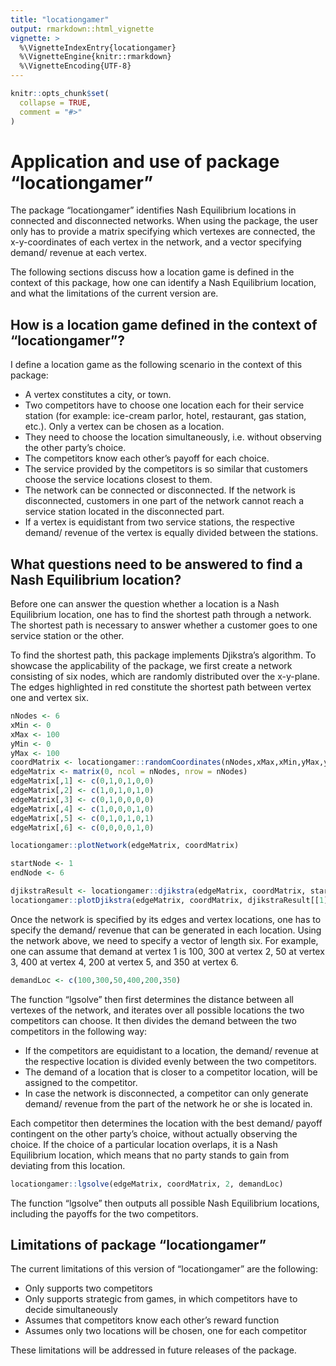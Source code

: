 ```yaml
---
title: "locationgamer"
output: rmarkdown::html_vignette
vignette: >
  %\VignetteIndexEntry{locationgamer}
  %\VignetteEngine{knitr::rmarkdown}
  %\VignetteEncoding{UTF-8}
---
```


```r
knitr::opts_chunk$set(
  collapse = TRUE,
  comment = "#>"
)
```


# Application and use of package "locationgamer"

The package "locationgamer" identifies Nash Equilibrium locations in connected and disconnected networks. When using the package, the user only has to provide a matrix specifying which vertexes are connected, the x-y-coordinates of each vertex in the network, and a vector specifying demand/ revenue at each vertex. \br

The following sections discuss how a location game is defined in the context of this package, how one can identify a Nash Equilibrium location, and what the limitations of the current version are. 

## How is a location game defined in the context of "locationgamer"?

I define a location game as the following scenario in the context of this package:

*  A vertex constitutes a city, or town. 
*  Two competitors have to choose one location each for their service station (for example: ice-cream parlor, hotel, restaurant, gas station, etc.). Only a vertex can be chosen as a location.
*  They need to choose the location simultaneously, i.e. without observing the other party's choice.
*  The competitors know each other's payoff for each choice.
*  The service provided by the competitors is so similar that customers choose the service locations closest to them.
*  The network can be connected or disconnected. If the network is disconnected, customers in one part of the network cannot reach a service station located in the disconnected part.
*  If a vertex is equidistant from two service stations, the respective demand/ revenue of the vertex is equally divided between the stations.


## What questions need to be answered to find a Nash Equilibrium location?

Before one can answer the question whether a location is a Nash Equilibrium location, one has to find the shortest path through a network. The shortest path is necessary to answer whether a customer goes to one service station or the other. \br

To find the shortest path, this package implements Djikstra's algorithm. To showcase the applicability of the package, we first create a network consisting of six nodes, which are randomly distributed over the x-y-plane. The edges highlighted in red constitute the shortest path between vertex one and vertex six.

```r
nNodes <- 6
xMin <- 0
xMax <- 100
yMin <- 0
yMax <- 100
coordMatrix <- locationgamer::randomCoordinates(nNodes,xMax,xMin,yMax,yMin)
edgeMatrix <- matrix(0, ncol = nNodes, nrow = nNodes)
edgeMatrix[,1] <- c(0,1,0,1,0,0)
edgeMatrix[,2] <- c(1,0,1,0,1,0)
edgeMatrix[,3] <- c(0,1,0,0,0,0)
edgeMatrix[,4] <- c(1,0,0,0,1,0)
edgeMatrix[,5] <- c(0,1,0,1,0,1)
edgeMatrix[,6] <- c(0,0,0,0,1,0)

locationgamer::plotNetwork(edgeMatrix, coordMatrix)

startNode <- 1
endNode <- 6

djikstraResult <- locationgamer::djikstra(edgeMatrix, coordMatrix, startNode, endNode, nNodes)
locationgamer::plotDjikstra(edgeMatrix, coordMatrix, djikstraResult[[1]])
```
Once the network is specified by its edges and vertex locations, one has to specify the demand/ revenue that can be generated in each location. Using the network above, we need to specify a vector of length six. For example, one can assume that demand at vertex 1 is 100, 300 at vertex 2, 50 at vertex 3, 400 at vertex 4, 200 at vertex 5, and 350 at vertex 6.

```r
demandLoc <- c(100,300,50,400,200,350)
```

The function "lgsolve" then first determines the distance between all vertexes of the network, and iterates over all possible locations the two competitors can choose. It then divides the demand between the two competitors in the following way:

*  If the competitors are equidistant to a location, the demand/ revenue at the respective location is divided evenly between the two competitors.
*  The demand of a location that is closer to a competitor location, will be assigned to the competitor.
*  In case the network is disconnected, a competitor can only generate demand/ revenue from the part of the network he or she is located in.

Each competitor then determines the location with the best demand/ payoff contingent on the other party's choice, without actually observing the choice. If the choice of a particular location overlaps, it is a Nash Equilibrium location, which means that no party stands to gain from deviating from this location. 

```r
locationgamer::lgsolve(edgeMatrix, coordMatrix, 2, demandLoc)
```

The function "lgsolve" then outputs all possible Nash Equilibrium locations, including the payoffs for the two competitors.

## Limitations of package "locationgamer"

The current limitations of this version of "locationgamer" are the following:

*  Only supports two competitors
*  Only supports strategic from games, in which competitors have to decide simultaneously
*  Assumes that competitors know each other's reward function
*  Assumes only two locations will be chosen, one for each competitor

These limitations will be addressed in future releases of the package.
